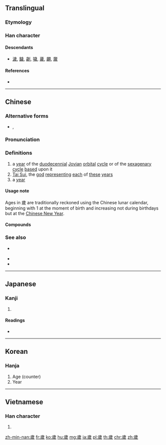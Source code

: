 {{also|歳|岁|亗|嵗}}
==Translingual==
{{Han simplified forms|歲|歳|岁}}

===Etymology===
{{Han compound|步|戌|c1=s|c2=p|ls=psc}}

===Han character===
{{Han char|rn=77|rad=止|as=09|sn=13|four=21253|canj=YMIHH|ids=⿱止⿵戌𣥂}}

====Descendants====
* [[濊]], [[饖]], [[劌]], [[噦]], [[薉]], [[翽]], [[奯]]

====References====
* {{Han ref|kx=0577.020|dkj=16326|dj=0967.170|hdz=21443.200|uh=6B72|ud=27506|bh=B7B3|bd=47027}}

----

==Chinese==
{{zh-forms|s=岁}}
{{wikipedia|Tai Sui}}
{{wikipedia|Chinese sexagenary cycle}}
===Alternative forms===
* {{zh-l|亗}}, {{zh-l|𫞓}}

===Pronunciation===
{{zh-pron
|m=suì
|c=seoi3
|h=pfs=se
|mn=hòe/hè/sòe
|mn_note=hòe, hè - vernacular; sòe - literary
|w=2soe
|ma=y
|mc=y
|oc=y
|cat=n,cl
}}

===Definitions===
{{zh-hanzi}}

# a [[year]] of the [[duodecennial]] [[Jovian]] [[orbital]] [[cycle]] or of the [[sexagenary]] [[cycle]] [[base]]d upon it
# [[Tai Sui]], the [[god]] [[represent]]ing [[each]] of [[these]] [[year]]s
# a [[year]] {{lb|zh|in discussion of age}}
#: {{zh-x|十八 歲|18 years old|C}}

====Usage note====
Ages in 歲 are traditionally reckoned using the Chinese lunar calendar, beginning with 1 at the moment of birth and increasing not during birthdays but at the [[Chinese New Year]].

====Compounds====
{{der5
|{{zh-l|歲出}}
|{{zh-l|歲初}}
|{{zh-l|歲寒三友}}
|{{zh-l|歲末}}
|{{zh-l|歲暮}}
|{{zh-l|歲入}}
|{{zh-l|歲時}}
|{{zh-l|歲收}}
|{{zh-l|歲首}}
|{{zh-l|歲數}}
|{{zh-l|歲數兒}}
|{{zh-l|歲修}}
|{{zh-l|歲月}}
|{{zh-l|太歲}}
}}

===See also===
* {{zh-l|年}} {{qualifier|'year' in generic contexts}}
* {{zh-l|年紀}}
* {{zh-l|年齡}}

{{zh-cat|Beginning}}

----

==Japanese==

===Kanji===
{{ja-kanji|grade=|rs=止09|style=ky|shin=歳}}

# {{defn|lang=ja|sort=止09}}

====Readings====
* {{ja-readings|on=[[せい]] (sei), [[さい]] (sai)|kun=[[とし]] (toshi), [[よわい]] (yowai)}}

----

==Korean==

===Hanja===
{{ko-hanja|hangeul=세|eumhun=|mr=se|y=sey}}

# Age (counter)
# Year

----

==Vietnamese==

===Han character===
{{vi-hantu|[[tuế]], [[tuổi]]|rs=止09}}

# {{defn|lang=vi|sort=止09}}

[[zh-min-nan:歲]]
[[fr:歲]]
[[ko:歲]]
[[hu:歲]]
[[mg:歲]]
[[ja:歲]]
[[pl:歲]]
[[th:歲]]
[[chr:歲]]
[[zh:歲]]